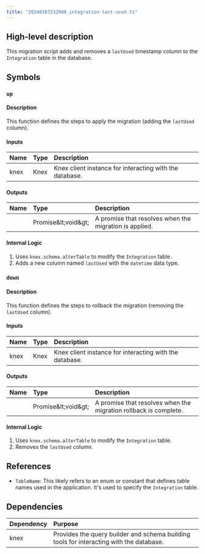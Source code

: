 ```yaml
---
title: "20240307232900_integration-last-used.ts"
---
```


## High-level description
This migration script adds and removes a `lastUsed` timestamp column to the `Integration` table in the database. 

## Symbols

### `up`
#### Description
This function defines the steps to apply the migration (adding the `lastUsed` column).

#### Inputs
| Name | Type | Description |
|:-----|:-----|:------------|
| knex | Knex | Knex client instance for interacting with the database. |

#### Outputs
| Name | Type | Description |
|:-----|:-----|:------------|
|  | Promise\&lt;void\&gt; | A promise that resolves when the migration is applied. |

#### Internal Logic
1.  Uses `knex.schema.alterTable` to modify the `Integration` table.
2.  Adds a new column named `lastUsed` with the `datetime` data type.

### `down`
#### Description
This function defines the steps to rollback the migration (removing the `lastUsed` column).

#### Inputs
| Name | Type | Description |
|:-----|:-----|:------------|
| knex | Knex | Knex client instance for interacting with the database. |

#### Outputs
| Name | Type | Description |
|:-----|:-----|:------------|
|  | Promise\&lt;void\&gt; | A promise that resolves when the migration rollback is complete. |

#### Internal Logic
1.  Uses `knex.schema.alterTable` to modify the `Integration` table.
2.  Removes the `lastUsed` column.

## References
- `TableName`: This likely refers to an enum or constant that defines table names used in the application. It's used to specify the `Integration` table.

## Dependencies
| Dependency | Purpose |
|:-----------|:--------|
| knex | Provides the query builder and schema building tools for interacting with the database. | 
